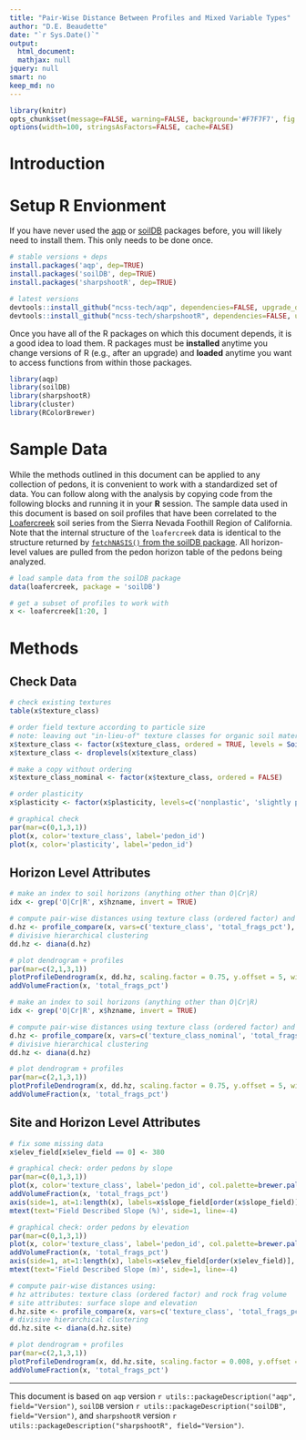 ```yaml
---
title: "Pair-Wise Distance Between Profiles and Mixed Variable Types"
author: "D.E. Beaudette"
date: "`r Sys.Date()`"
output:
  html_document:
  mathjax: null
jquery: null
smart: no
keep_md: no
---
```

  
```r
library(knitr)
opts_chunk$set(message=FALSE, warning=FALSE, background='#F7F7F7', fig.retina=2, dev='png', tidy=FALSE, verbose=FALSE, cache = FALSE)
options(width=100, stringsAsFactors=FALSE, cache=FALSE)
```



# Introduction


# Setup R Envionment
If you have never used the [aqp](http://ncss-tech.github.io/AQP/aqp/aqp-intro.html) or [soilDB](http://ncss-tech.github.io/AQP/soilDB/soilDB-Intro.html) packages before, you will likely need to install them. This only needs to be done once. 
```r
# stable versions + deps
install.packages('aqp', dep=TRUE)
install.packages('soilDB', dep=TRUE)
install.packages('sharpshootR', dep=TRUE)

# latest versions
devtools::install_github("ncss-tech/aqp", dependencies=FALSE, upgrade_dependencies=FALSE)
devtools::install_github("ncss-tech/sharpshootR", dependencies=FALSE, upgrade_dependencies=FALSE)
```

Once you have all of the R packages on which  this document depends, it is a good idea to load them. R packages must be **installed** anytime you change versions of R (e.g., after an upgrade) and **loaded** anytime you want to access functions from within those packages.

```r
library(aqp)
library(soilDB)
library(sharpshootR)
library(cluster)
library(RColorBrewer)
```

# Sample Data
While the methods outlined in this document can be applied to any collection of pedons, it is convenient to work with a standardized set of data. You can follow along with the analysis by copying code from the following blocks and running it in your **R** session. The sample data used in this document is based on soil profiles that have been correlated to the [Loafercreek](https://soilseries.sc.egov.usda.gov/OSD_Docs/L/LOAFERCREEK.html) soil series from the Sierra Nevada Foothill Region of California. Note that the internal structure of the `loafercreek` data is identical to the structure returned by [`fetchNASIS()` from the soilDB package](http://ncss-tech.github.io/AQP/soilDB/soilDB-Intro.html). All horizon-level values are pulled from the pedon horizon table of the pedons being analyzed.

```r
# load sample data from the soilDB package
data(loafercreek, package = 'soilDB')

# get a subset of profiles to work with
x <- loafercreek[1:20, ]
```


# Methods

## Check Data
```r
# check existing textures
table(x$texture_class)

# order field texture according to particle size
# note: leaving out "in-lieu-of" texture classes for organic soil material and bedrock
x$texture_class <- factor(x$texture_class, ordered = TRUE, levels = SoilTextureLevels())
x$texture_class <- droplevels(x$texture_class)

# make a copy without ordering
x$texture_class_nominal <- factor(x$texture_class, ordered = FALSE)

# order plasticity
x$plasticity <- factor(x$plasticity, levels=c('nonplastic', 'slightly plastic', 'moderately plastic'))

# graphical check
par(mar=c(0,1,3,1))
plot(x, color='texture_class', label='pedon_id')
plot(x, color='plasticity', label='pedon_id')
```

## Horizon Level Attributes
```r
# make an index to soil horizons (anything other than O|Cr|R)
idx <- grep('O|Cr|R', x$hzname, invert = TRUE)

# compute pair-wise distances using texture class (ordered factor) and rock frag volume
d.hz <- profile_compare(x, vars=c('texture_class', 'total_frags_pct'), max_d=100, k=0, filter=idx, replace_na=TRUE, add_soil_flag=TRUE)
# divisive hierarchical clustering
dd.hz <- diana(d.hz)

# plot dendrogram + profiles
par(mar=c(2,1,3,1))
plotProfileDendrogram(x, dd.hz, scaling.factor = 0.75, y.offset = 5, width=0.2, color='texture_class', label='pedon_id', cex.name=0.65, col.palette=brewer.pal(10, 'Spectral'))
addVolumeFraction(x, 'total_frags_pct')
```


```r
# make an index to soil horizons (anything other than O|Cr|R)
idx <- grep('O|Cr|R', x$hzname, invert = TRUE)

# compute pair-wise distances using texture class (ordered factor) and rock frag volume
d.hz <- profile_compare(x, vars=c('texture_class_nominal', 'total_frags_pct'), max_d=100, k=0, filter=idx, replace_na=TRUE, add_soil_flag=TRUE)
# divisive hierarchical clustering
dd.hz <- diana(d.hz)

# plot dendrogram + profiles
par(mar=c(2,1,3,1))
plotProfileDendrogram(x, dd.hz, scaling.factor = 0.75, y.offset = 5, width=0.2, color='texture_class', label='pedon_id', cex.name=0.65, col.palette=brewer.pal(10, 'Spectral'))
addVolumeFraction(x, 'total_frags_pct')
```



## Site and Horizon Level Attributes
```r
# fix some missing data
x$elev_field[x$elev_field == 0] <- 380

# graphical check: order pedons by slope
par(mar=c(0,1,3,1))
plot(x, color='texture_class', label='pedon_id', col.palette=brewer.pal(10, 'Spectral'), plot.order=order(x$slope_field))
addVolumeFraction(x, 'total_frags_pct')
axis(side=1, at=1:length(x), labels=x$slope_field[order(x$slope_field)], line=-3)
mtext(text='Field Described Slope (%)', side=1, line=-4)

# graphical check: order pedons by elevation
par(mar=c(0,1,3,1))
plot(x, color='texture_class', label='pedon_id', col.palette=brewer.pal(10, 'Spectral'), plot.order=order(x$elev_field))
addVolumeFraction(x, 'total_frags_pct')
axis(side=1, at=1:length(x), labels=x$elev_field[order(x$elev_field)], line=-3)
mtext(text='Field Described Slope (m)', side=1, line=-4)
```

```r
# compute pair-wise distances using:
# hz attributes: texture class (ordered factor) and rock frag volume
# site attributes: surface slope and elevation
d.hz.site <- profile_compare(x, vars=c('texture_class', 'total_frags_pct', 'slope_field', 'elev_field'), max_d=100, k=0, filter=idx, replace_na=TRUE, add_soil_flag=TRUE)
# divisive hierarchical clustering
dd.hz.site <- diana(d.hz.site)

# plot dendrogram + profiles
par(mar=c(2,1,3,1))
plotProfileDendrogram(x, dd.hz.site, scaling.factor = 0.008, y.offset = 0.1, width=0.15, color='texture_class', name='fake.name', label='pedon_id', cex.name=0.75, col.palette=brewer.pal(10, 'Spectral'))
addVolumeFraction(x, 'total_frags_pct')
```


----------------------------
This document is based on `aqp` version `r utils::packageDescription("aqp", field="Version")`, `soilDB` version `r utils::packageDescription("soilDB", field="Version")`, and `sharpshootR` version `r utils::packageDescription("sharpshootR", field="Version")`.
